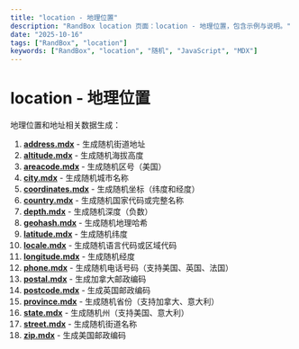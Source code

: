 ```yaml
---
title: "location - 地理位置"
description: "RandBox location 页面：location - 地理位置，包含示例与说明。"
date: "2025-10-16"
tags: ["RandBox", "location"]
keywords: ["RandBox", "location", "随机", "JavaScript", "MDX"]
---
```


# location - 地理位置

地理位置和地址相关数据生成：

1. **[address.mdx](/zh/docs/location/address)** - 生成随机街道地址
2. **[altitude.mdx](/zh/docs/location/altitude)** - 生成随机海拔高度
3. **[areacode.mdx](/zh/docs/location/areacode)** - 生成随机区号（美国）
4. **[city.mdx](/zh/docs/location/city)** - 生成随机城市名称
5. **[coordinates.mdx](/zh/docs/location/coordinates)** - 生成随机坐标（纬度和经度）
6. **[country.mdx](/zh/docs/location/country)** - 生成随机国家代码或完整名称
7. **[depth.mdx](/zh/docs/location/depth)** - 生成随机深度（负数）
8. **[geohash.mdx](/zh/docs/location/geohash)** - 生成随机地理哈希
9. **[latitude.mdx](/zh/docs/location/latitude)** - 生成随机纬度
10. **[locale.mdx](/zh/docs/location/locale)** - 生成随机语言代码或区域代码
11. **[longitude.mdx](/zh/docs/location/longitude)** - 生成随机经度
12. **[phone.mdx](/zh/docs/location/phone)** - 生成随机电话号码（支持美国、英国、法国）
13. **[postal.mdx](/zh/docs/location/postal)** - 生成加拿大邮政编码
14. **[postcode.mdx](/zh/docs/location/postcode)** - 生成英国邮政编码
15. **[province.mdx](/zh/docs/location/province)** - 生成随机省份（支持加拿大、意大利）
16. **[state.mdx](/zh/docs/location/state)** - 生成随机州（支持美国、意大利）
17. **[street.mdx](/zh/docs/location/street)** - 生成随机街道名称
18. **[zip.mdx](/zh/docs/location/zip)** - 生成美国邮政编码